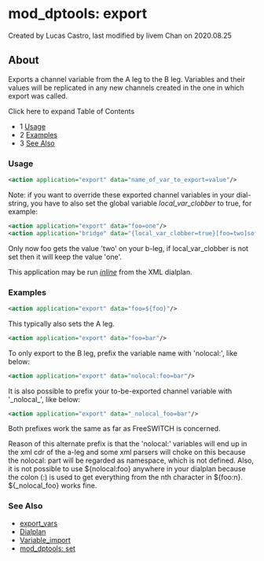 
# mod_dptools: export 

 Created by  Lucas Castro, last modified by  livem Chan on 2020.08.25

## About

Exports a channel variable from the A leg to the B leg. Variables and their values will be replicated in any new channels created in the one in which export was called.

Click here to expand Table of Contents

* 1 [Usage](#usage)
* 2 [Examples](#examples)
* 3 [See Also](#see-also)

### Usage

```xml
<action application="export" data="name_of_var_to_export=value"/>
```

  
Note: if you want to override these exported channel variables in your dial-string, you have to also set the global variable _local\_var\_clobber_ to true, for example:

```xml
<action application="export" data="foo=one"/>
<action application="bridge" data="{local_var_clobber=true}[foo=two]sofia/gateway/someprovider/123"/>
```

Only now foo gets the value 'two' on your b-leg, if local_var_clobber is not set then it will keep the value 'one'.

This application may be run _[inline](../../Dialplan/XML-Dialplan/index.mdx#inline-actions)_ from the XML dialplan.

### Examples

```xml
<action application="export" data="foo=${foo}"/>
```

This typically also sets the A leg.

```xml
<action application="export" data="foo=bar"/>
```

To only export to the B leg, prefix the variable name with 'nolocal:', like below:

```xml
<action application="export" data="nolocal:foo=bar"/>
```

It is also possible to prefix your to-be-exported channel variable with '\_nolocal\_', like below:

```xml
<action application="export" data="_nolocal_foo=bar"/>
```

Both prefixes work the same as far as FreeSWITCH is concerned.

Reason of this alternate prefix is that the 'nolocal:' variables will end up in the xml cdr of the a-leg and some xml parsers will choke on this because the nolocal: part will be regarded as namespace, which is not defined. Also, it is not possible to use ${nolocal:foo} anywhere in your dialplan because the colon (:) is used to get everything from the nth character in ${foo:n}. ${\_nolocal\_foo} works fine.

### See Also

* [export\_vars](../../../Channel-Variables-Catalog/export_vars_16353767.mdx#export_vars)
* [Dialplan](../../Dialplan/index.mdx#0-about)
* [Variable\_import](../../Introduction/Variables/index.mdx#0-about)
* [mod\_dptools: set](./6586661.mdx#about)


